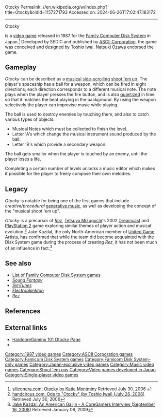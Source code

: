 Otocky
Permalink: //en.wikipedia.org/w/index.php?title=Otocky&oldid=1157271793
Accessed on: 2024-06-26T17:02:47.183172



------
Otocky
{{Infobox video game
|title = Otocky
|image = Otocky FDS.jpg
|caption = Cover art featuring [[Natsuki Ozawa]]
|developer = Scitron & Art <br> SEDIC
|publisher = [[ASCII Corporation]]
|designer = [[Toshio Iwai]]
|platforms = [[Family Computer Disk System]]
|released = {{vgrelease|JP|March 27, 1987}}
|genre = [[Music video game|Music game]]
|modes = [[Single-player video game|Single-player]]
}}

{{nihongo|'''''Otocky'''''|オトッキー}} is a [[video game]] released in 1987 for the [[Family Computer Disk System]] in Japan.<ref name= siliconeraotocky>[http://www.siliconera.com/index.php/otocky/ siliconera.com: Otocky by Katie Montminy] Retrieved July 30, 2006 {{Webarchive|url=https://web.archive.org/web/20070311005951/http://www.siliconera.com/index.php/otocky/ |date=March 11, 2007}}</ref> Developed by SEDIC and published by [[ASCII Corporation]], the game was conceived and designed by [[Toshio Iwai]]. [[Natsuki Ozawa]] endorsed the game.

==Gameplay==
''Otocky'' can be described as a [[Music video game|musical]] [[side-scrolling]] [[shoot 'em up]]. The player's spaceship has a ball for a weapon, which can be fired in eight directions; each direction corresponds to a different musical note. The note plays when the player presses the fire button, and is also [[Quantization (music)|quantized]] in time so that it matches the beat playing in the background. By using the weapon selectively the player can improvise music while playing.

The ball is used to destroy enemies by touching them, and also to catch various types of objects:

* Musical Notes which must be collected to finish the level.
* Letter 'A's which change the musical instrument sound produced by the ball.
* Letter 'B's which provide a secondary weapon.

The ball gets smaller when the player is touched by an enemy, until the player loses a life.

Completing a certain number of levels unlocks a music editor which makes it possible for the player to freely compose their own melodies.

==Legacy==
''Otocky'' is notable for being one of the first games that include ''creative/procedural'' [[generative music]], as well as developing the concept of the "musical shoot 'em up".

''Otocky'' is a precursor of ''[[Rez (video game)|Rez]]'', [[Tetsuya Mizuguchi]]'s 2002 [[Dreamcast]] and [[PlayStation 2]] game exploring similar themes of player action and musical evolution.<ref name=handcircusotocky>[http://www.handcircus.com/2006/07/26/ode-to-otocky-by-toshio-iwai/ handcircus.com: Ode to "Otocky" (by Toshio Iwai) (July 26, 2006)] {{webarchive|url=https://web.archive.org/web/20070928043028/http://www.handcircus.com/2006/07/26/ode-to-otocky-by-toshio-iwai/ |date=September 28, 2007}} Retrieved July 30, 2006</ref> Jake Kazdal, the only North-American member of [[United Game Artists]], has confirmed that while the team did become acquainted with the Disk System game during the process of creating ''Rez'', it has not been much of an influence in fact.<ref name="An American Gaijin">[http://coregamer.web.simplesnet.pt/kazdaleng2.htm Jake Kazdal: An American Gaijin - A CoreGamers Interview (September 16, 2008)] {{webarchive|url=https://web.archive.org/web/20130123004837/http://coregamer.web.simplesnet.pt/kazdaleng2.htm |date=January 23, 2013}} Retrieved January 06, 2009</ref>

==See also==
* [[List of Family Computer Disk System games]]
* ''[[Sound Fantasy]]''
* ''[[SimTunes]]''
* ''[[Electroplankton]]''
* ''[[Rez (video game)|Rez]]''

==References==
<references/>

==External links==
* [http://hardcoregaming101.net/otocky/otocky.htm HardcoreGaming 101 Otocky Page] {{Webarchive|url=https://web.archive.org/web/20100615183716/http://hardcoregaming101.net/otocky/otocky.htm |date=2010-06-15}}
* {{MobyGames|id=/otocky}}

[[Category:1987 video games]]
[[Category:ASCII Corporation games]]
[[Category:Famicom Disk System games]]
[[Category:Famicom Disk System-only games]]
[[Category:Japan-exclusive video games]]
[[Category:Music video games]]
[[Category:Shoot 'em ups]]
[[Category:Video games developed in Japan]]
[[Category:Single-player video games]]